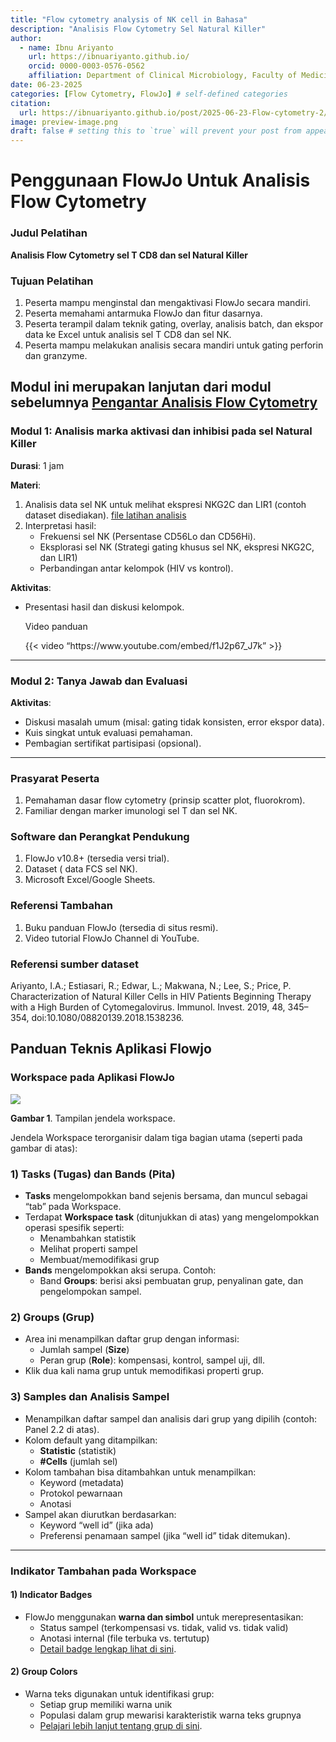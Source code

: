 ```yaml
---
title: "Flow cytometry analysis of NK cell in Bahasa"
description: "Analisis Flow Cytometry Sel Natural Killer"
author:
  - name: Ibnu Ariyanto
    url: https://ibnuariyanto.github.io/
    orcid: 0000-0003-0576-0562
    affiliation: Department of Clinical Microbiology, Faculty of Medicine, Universitas Indonesia
date: 06-23-2025
categories: [Flow Cytometry, FlowJo] # self-defined categories
citation: 
  url: https://ibnuariyanto.github.io/post/2025-06-23-Flow-cytometry-2/ 
image: preview-image.png
draft: false # setting this to `true` will prevent your post from appearing on your listing page until you're ready!
---
```




# Penggunaan FlowJo Untuk Analisis Flow Cytometry 

### **Judul Pelatihan**

**Analisis Flow Cytometry sel T CD8 dan sel Natural Killer**

### **Tujuan Pelatihan**

1. Peserta mampu menginstal dan mengaktivasi FlowJo secara mandiri.
2. Peserta memahami antarmuka FlowJo dan fitur dasarnya.
3. Peserta terampil dalam teknik gating, overlay, analisis batch, dan ekspor data ke Excel untuk analisis sel T CD8 dan sel NK.
4. Peserta mampu melakukan analisis secara mandiri untuk gating perforin dan granzyme. 

Modul ini merupakan lanjutan dari modul sebelumnya [Pengantar Analisis Flow Cytometry](https://ibnuariyanto.github.io/post/2025-05-20-Flow-cytometry/)
---

### **Modul 1: Analisis marka aktivasi dan inhibisi pada sel Natural Killer**

**Durasi**: 1 jam

**Materi**:

1. Analisis data sel NK untuk melihat ekspresi NKG2C dan LIR1 (contoh dataset disediakan).
[file latihan analisis](https://drive.google.com/drive/folders/1vIxzMRKxj798V7cWSqNik0gzWuu-3gTV?usp=sharing)
2. Interpretasi hasil:
    - Frekuensi sel NK (Persentase CD56Lo dan CD56Hi).
    - Eksplorasi sel NK (Strategi gating khusus sel NK, ekspresi NKG2C, dan LIR1)
    - Perbandingan antar kelompok (HIV vs kontrol).

**Aktivitas**:

- Presentasi hasil dan diskusi kelompok.

   Video panduan
    
    {{< video "https://www.youtube.com/embed/f1J2p67_J7k" >}}
    
---

### **Modul 2: Tanya Jawab dan Evaluasi**

**Aktivitas**:

- Diskusi masalah umum (misal: gating tidak konsisten, error ekspor data).
- Kuis singkat untuk evaluasi pemahaman.
- Pembagian sertifikat partisipasi (opsional).

---

### **Prasyarat Peserta**

1. Pemahaman dasar flow cytometry (prinsip scatter plot, fluorokrom).
2. Familiar dengan marker imunologi sel T dan sel NK.

### **Software dan Perangkat Pendukung**

1. FlowJo v10.8+ (tersedia versi trial).
2. Dataset ( data FCS sel NK).
3. Microsoft Excel/Google Sheets.

### **Referensi Tambahan**

1. Buku panduan FlowJo (tersedia di situs resmi).
2. Video tutorial FlowJo Channel di YouTube.

### **Referensi sumber dataset**
Ariyanto, I.A.; Estiasari, R.; Edwar, L.; Makwana, N.; Lee, S.; Price, P. Characterization of Natural Killer Cells in HIV Patients Beginning Therapy with a High Burden of Cytomegalovirus. Immunol. Invest. 2019, 48, 345–354, doi:10.1080/08820139.2018.1538236.
  



## Panduan Teknis Aplikasi Flowjo 
### Workspace pada Aplikasi FlowJo

![ ](workspace-flowjo.png)

**Gambar 1**. Tampilan jendela workspace.

Jendela Workspace terorganisir dalam tiga bagian utama (seperti pada gambar di atas):

### 1) Tasks (Tugas) dan Bands (Pita)
- **Tasks** mengelompokkan band sejenis bersama, dan muncul sebagai "tab" pada Workspace.  
- Terdapat **Workspace task** (ditunjukkan di atas) yang mengelompokkan operasi spesifik seperti:
  - Menambahkan statistik
  - Melihat properti sampel
  - Membuat/memodifikasi grup  

- **Bands** mengelompokkan aksi serupa. Contoh:
  - Band **Groups**: berisi aksi pembuatan grup, penyalinan gate, dan pengelompokan sampel.

### 2) Groups (Grup)
- Area ini menampilkan daftar grup dengan informasi:
  - Jumlah sampel (**Size**)
  - Peran grup (**Role**): kompensasi, kontrol, sampel uji, dll.
- Klik dua kali nama grup untuk memodifikasi properti grup.

### 3) Samples dan Analisis Sampel
- Menampilkan daftar sampel dan analisis dari grup yang dipilih (contoh: Panel 2.2 di atas).
- Kolom default yang ditampilkan:
  - **Statistic** (statistik)
  - **#Cells** (jumlah sel)
- Kolom tambahan bisa ditambahkan untuk menampilkan:
  - Keyword (metadata)
  - Protokol pewarnaan
  - Anotasi
- Sampel akan diurutkan berdasarkan:
  - Keyword "well id" (jika ada)
  - Preferensi penamaan sampel (jika "well id" tidak ditemukan).

---

### Indikator Tambahan pada Workspace
#### 1) **Indicator Badges**
- FlowJo menggunakan **warna dan simbol** untuk merepresentasikan:
  - Status sampel (terkompensasi vs. tidak, valid vs. tidak valid)
  - Anotasi internal (file terbuka vs. tertutup)
  - [Detail badge lengkap lihat di sini](#).

#### 2) **Group Colors**
- Warna teks digunakan untuk identifikasi grup:
  - Setiap grup memiliki warna unik
  - Populasi dalam grup mewarisi karakteristik warna teks grupnya
  - [Pelajari lebih lanjut tentang grup di sini](#).